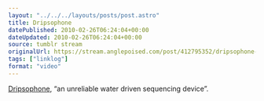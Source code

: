 ```yaml
---
layout: "../../../layouts/posts/post.astro"
title: Dripsophone
datePublished: 2010-02-26T06:24:04+00:00
dateUpdated: 2010-02-26T06:24:04+00:00
source: tumblr stream
originalUrl: https://stream.anglepoised.com/post/412795352/dripsophone-an-unreliable-water-driven
tags: ["linklog"]
format: "video"
---
```



<YouTube id="https://www.youtube.com/watch?v=yXVzVH5p27A" />

[Dripsophone][1], &ldquo;an unreliable water driven sequencing device&rdquo;.

[1]: https://www.youtube.com/watch?v=yXVzVH5p27A
